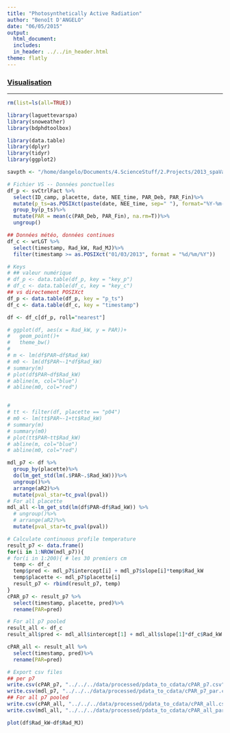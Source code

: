```yaml
---
title: "Photosynthetically Active Radiation"
author: "Benoît D'ANGELO"
date: "06/05/2015"
output:
  html_document:
  includes:
  in_header: ../../in_header.html
theme: flatly
---
```

  
<h3><a href="../../vis_toc.html"> Visualisation </a></h3>
***

```r
rm(list=ls(all=TRUE))

library(laguettevarspa)
library(snoweather)
library(bdphdtoolbox)

library(data.table)
library(dplyr)
library(tidyr)
library(ggplot2)

savpth <- "/home/dangelo/Documents/4.ScienceStuff/2.Projects/2013_spaVar_LG/graphs/data_treatment/pdata_to_cdata"
```

```r
# Fichier VS -- Données ponctuelles
df_p <- svCtrlFact %>%
  select(ID_camp, placette, date, NEE_time, PAR_Deb, PAR_Fin)%>%
  mutate(p_ts=as.POSIXct(paste(date, NEE_time, sep=" "), format="%Y-%m-%d %H:%M"))%>%
  group_by(p_ts)%>%
  mutate(PAR = mean(c(PAR_Deb, PAR_Fin), na.rm=T))%>%
  ungroup()

## Données météo, données continues
df_c <- wrLGT %>%
  select(timestamp, Rad_kW, Rad_MJ)%>%
  filter(timestamp >= as.POSIXct("01/03/2013", format = "%d/%m/%Y"))

# Keys
# ## valeur numérique 
# df_p <- data.table(df_p, key = "key_p")
# df_c <- data.table(df_c, key = "key_c")
## vs directement POSIXct
df_p <- data.table(df_p, key = "p_ts")
df_c <- data.table(df_c, key = "timestamp")

df <- df_c[df_p, roll="nearest"]
```


```r
# ggplot(df, aes(x = Rad_kW, y = PAR))+
#   geom_point()+
#   theme_bw()
# 
# m <- lm(df$PAR~df$Rad_kW)
# m0 <- lm(df$PAR~-1*df$Rad_kW)
# summary(m)
# plot(df$PAR~df$Rad_kW)
# abline(m, col="blue")
# abline(m0, col="red")


# 
# tt <- filter(df, placette == "p04")
# m0 <- lm(tt$PAR~-1+tt$Rad_kW)
# summary(m)
# summary(m0)
# plot(tt$PAR~tt$Rad_kW)
# abline(m, col="blue")
# abline(m0, col="red")

mdl_p7 <- df %>%
  group_by(placette)%>%
  do(lm_get_std(lm(.$PAR~.$Rad_kW)))%>%
  ungroup()%>%
  arrange(aR2)%>%
  mutate(pval_star=tc_pval(pval))
# For all placette
mdl_all <-lm_get_std(lm(df$PAR~df$Rad_kW)) %>%
  # ungroup()%>%
  # arrange(aR2)%>%
  mutate(pval_star=tc_pval(pval))
```

```r
# Calculate continuous profile temperature
result_p7 <- data.frame()
for(i in 1:NROW(mdl_p7)){
# for(i in 1:200){ # les 30 premiers cm
  temp <- df_c
  temp$pred <- mdl_p7$intercept[i] + mdl_p7$slope[i]*temp$Rad_kW
  temp$placette <- mdl_p7$placette[i]
  result_p7 <- rbind(result_p7, temp)
}
cPAR_p7 <- result_p7 %>%
  select(timestamp, placette, pred)%>%
  rename(PAR=pred)

# For all p7 pooled
result_all <- df_c
result_all$pred <- mdl_all$intercept[1] + mdl_all$slope[1]*df_c$Rad_kW

cPAR_all <- result_all %>%
  select(timestamp, pred)%>%
  rename(PAR=pred)
```
  
```r
# Export csv files
## per p7
write.csv(cPAR_p7, "../../../data/processed/pdata_to_cdata/cPAR_p7.csv", row.names=FALSE, quote=FALSE)
write.csv(mdl_p7, "../../../data/processed/pdata_to_cdata/cPAR_p7_par.csv", row.names=FALSE, quote=FALSE)
## For all p7 pooled
write.csv(cPAR_all, "../../../data/processed/pdata_to_cdata/cPAR_all.csv", row.names=FALSE, quote=FALSE)
write.csv(mdl_all, "../../../data/processed/pdata_to_cdata/cPAR_all_par.csv", row.names=FALSE, quote=FALSE)

plot(df$Rad_kW~df$Rad_MJ)
```
